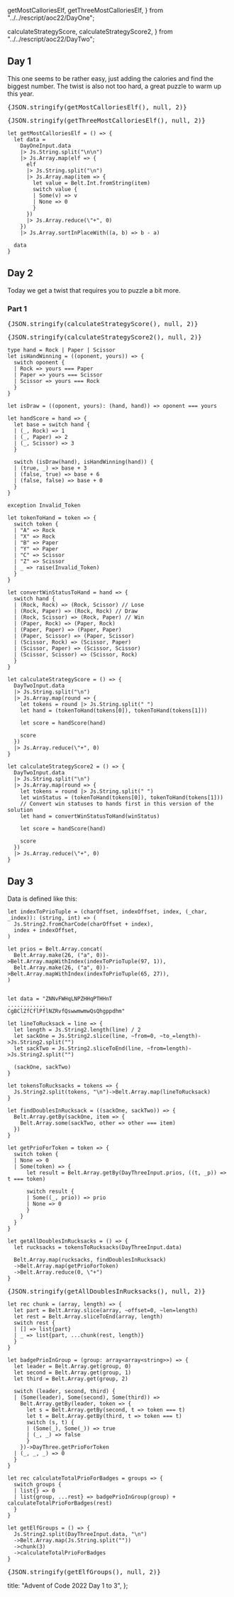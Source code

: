   getMostCalloriesElf,
  getThreeMostCalloriesElf,
} from "../../rescript/aoc22/DayOne";

  calculateStrategyScore,
  calculateStrategyScore2,
} from "../../rescript/aoc22/DayTwo";

## Day 1

This one seems to be rather easy, just adding the calories and find the biggest number. The twist is
also not too hard, a great puzzle to warm up this year.

<Spoiler summaryContent="Spoiler: sollution">
<pre>{JSON.stringify(getMostCalloriesElf(), null, 2)}</pre>

<pre>{JSON.stringify(getThreeMostCalloriesElf(), null, 2)}</pre>

```rescript
let getMostCalloriesElf = () => {
  let data =
    DayOneInput.data
    |> Js.String.split("\n\n")
    |> Js.Array.map(elf => {
      elf
      |> Js.String.split("\n")
      |> Js.Array.map(item => {
        let value = Belt.Int.fromString(item)
        switch value {
        | Some(v) => v
        | None => 0
        }
      })
      |> Js.Array.reduce(\"+", 0)
    })
    |> Js.Array.sortInPlaceWith((a, b) => b - a)

  data
}

```

</Spoiler>

## Day 2

Today we get a twist that requires you to puzzle a bit more.

### Part 1

<Spoiler summaryContent="Spoiler: sollution">
<pre>{JSON.stringify(calculateStrategyScore(), null, 2)}</pre>

<pre>{JSON.stringify(calculateStrategyScore2(), null, 2)}</pre>

```rescript
type hand = Rock | Paper | Scissor
let isHandWinning = ((oponent, yours)) => {
  switch oponent {
  | Rock => yours === Paper
  | Paper => yours === Scissor
  | Scissor => yours === Rock
  }
}

let isDraw = ((oponent, yours): (hand, hand)) => oponent === yours

let handScore = hand => {
  let base = switch hand {
  | (_, Rock) => 1
  | (_, Paper) => 2
  | (_, Scissor) => 3
  }

  switch (isDraw(hand), isHandWinning(hand)) {
  | (true, _) => base + 3
  | (false, true) => base + 6
  | (false, false) => base + 0
  }
}

exception Invalid_Token

let tokenToHand = token => {
  switch token {
  | "A" => Rock
  | "X" => Rock
  | "B" => Paper
  | "Y" => Paper
  | "C" => Scissor
  | "Z" => Scissor
  | _ => raise(Invalid_Token)
  }
}

let convertWinStatusToHand = hand => {
  switch hand {
  | (Rock, Rock) => (Rock, Scissor) // Lose
  | (Rock, Paper) => (Rock, Rock) // Draw
  | (Rock, Scissor) => (Rock, Paper) // Win
  | (Paper, Rock) => (Paper, Rock)
  | (Paper, Paper) => (Paper, Paper)
  | (Paper, Scissor) => (Paper, Scissor)
  | (Scissor, Rock) => (Scissor, Paper)
  | (Scissor, Paper) => (Scissor, Scissor)
  | (Scissor, Scissor) => (Scissor, Rock)
  }
}

let calculateStrategyScore = () => {
  DayTwoInput.data
  |> Js.String.split("\n")
  |> Js.Array.map(round => {
    let tokens = round |> Js.String.split(" ")
    let hand = (tokenToHand(tokens[0]), tokenToHand(tokens[1]))

    let score = handScore(hand)

    score
  })
  |> Js.Array.reduce(\"+", 0)
}

let calculateStrategyScore2 = () => {
  DayTwoInput.data
  |> Js.String.split("\n")
  |> Js.Array.map(round => {
    let tokens = round |> Js.String.split(" ")
    let winStatus = (tokenToHand(tokens[0]), tokenToHand(tokens[1]))
    // Convert win statuses to hands first in this version of the solution
    let hand = convertWinStatusToHand(winStatus)

    let score = handScore(hand)

    score
  })
  |> Js.Array.reduce(\"+", 0)
}

```

</Spoiler>

## Day 3

<Spoiler summaryContent="Spoiler: sollution part 1">

Data is defined like this:

```rescript
let indexToPrioTuple = (charOffset, indexOffset, index, (_char, _index)): (string, int) => (
  Js.String2.fromCharCode(charOffset + index),
  index + indexOffset,
)

let prios = Belt.Array.concat(
  Belt.Array.make(26, ("a", 0))->Belt.Array.mapWithIndex(indexToPrioTuple(97, 1)),
  Belt.Array.make(26, ("a", 0))->Belt.Array.mapWithIndex(indexToPrioTuple(65, 27)),
)


let data = "ZNNvFWHqLNPZHHqPTHHnT
............
CgBClZfCflPflNZRvfQswwmwmwQsQhgppdhm"

```

```rescript
let lineToRucksack = line => {
  let length = Js.String2.length(line) / 2
  let sackOne = Js.String2.slice(line, ~from=0, ~to_=length)->Js.String2.split("")
  let sackTwo = Js.String2.sliceToEnd(line, ~from=length)->Js.String2.split("")

  (sackOne, sackTwo)
}

let tokensToRucksacks = tokens => {
  Js.String2.split(tokens, "\n")->Belt.Array.map(lineToRucksack)
}

let findDoublesInRucksack = ((sackOne, sackTwo)) => {
  Belt.Array.getBy(sackOne, item => {
    Belt.Array.some(sackTwo, other => other === item)
  })
}

let getPrioForToken = token => {
  switch token {
  | None => 0
  | Some(token) => {
      let result = Belt.Array.getBy(DayThreeInput.prios, ((t, _p)) => t === token)

      switch result {
      | Some((_, prio)) => prio
      | None => 0
      }
    }
  }
}

let getAllDoublesInRucksacks = () => {
  let rucksacks = tokensToRucksacks(DayThreeInput.data)

  Belt.Array.map(rucksacks, findDoublesInRucksack)
  ->Belt.Array.map(getPrioForToken)
  ->Belt.Array.reduce(0, \"+")
}

```

<pre>{JSON.stringify(getAllDoublesInRucksacks(), null, 2)}</pre>

</Spoiler>

<Spoiler summaryContent="Spoiler: sollution part 2">

```rescript
let rec chunk = (array, length) => {
  let part = Belt.Array.slice(array, ~offset=0, ~len=length)
  let rest = Belt.Array.sliceToEnd(array, length)
  switch rest {
  | [] => list{part}
  | _ => list{part, ...chunk(rest, length)}
  }
}

let badgePrioInGroup = (group: array<array<string>>) => {
  let leader = Belt.Array.get(group, 0)
  let second = Belt.Array.get(group, 1)
  let third = Belt.Array.get(group, 2)

  switch (leader, second, third) {
  | (Some(leader), Some(second), Some(third)) =>
    Belt.Array.getBy(leader, token => {
      let s = Belt.Array.getBy(second, t => token === t)
      let t = Belt.Array.getBy(third, t => token === t)
      switch (s, t) {
      | (Some(_), Some(_)) => true
      | (_, _) => false
      }
    })->DayThree.getPrioForToken
  | (_, _, _) => 0
  }
}

let rec calculateTotalPrioForBadges = groups => {
  switch groups {
  | list{} => 0
  | list{group, ...rest} => badgePrioInGroup(group) + calculateTotalPrioForBadges(rest)
  }
}

let getElfGroups = () => {
  Js.String2.split(DayThreeInput.data, "\n")
  ->Belt.Array.map(Js.String.split(""))
  ->chunk(3)
  ->calculateTotalPrioForBadges
}

```

<pre>{JSON.stringify(getElfGroups(), null, 2)}</pre>

</Spoiler>

  title: "Advent of Code 2022 Day 1 to 3",
};
